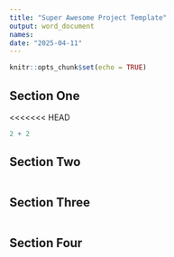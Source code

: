 ```yaml
---
title: "Super Awesome Project Template"
output: word_document
names: 
date: "2025-04-11"
---
```


```r
knitr::opts_chunk$set(echo = TRUE)
```

## Section One

<<<<<<< HEAD
```r
2 + 2

```

## Section Two

```r

```

## Section Three

```r

```

## Section Four 

```r

```
